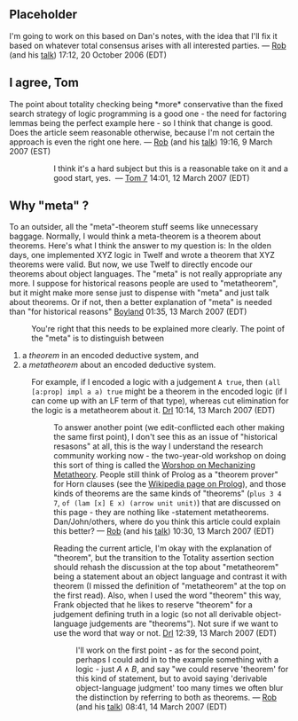 == Placeholder ==

I'm going to work on this based on Dan's notes, with the idea that I'll fix it based on whatever total consensus arises with all interested parties. — [[User:rsimmons|Rob]] (and his [[User talk:rsimmons|talk]]) 17:12, 20 October 2006 (EDT)

== I agree, Tom ==

The point about totality checking being *more* conservative than the fixed search strategy of logic programming is a good one - the need for factoring lemmas being the perfect example here - so I think that change is good. Does the article seem reasonable otherwise, because I'm not certain the approach is even the right one here. — [[User:rsimmons|Rob]] (and his [[User talk:rsimmons|talk]]) 19:16, 9 March 2007 (EST)
::I think it's a hard subject but this is a reasonable take on it and a good start, yes. &nbsp;&mdash;&nbsp;[[User:Tom7|Tom 7]] 14:01, 12 March 2007 (EDT)

== Why "meta" ? ==

To an outsider, all the "meta"-theorem stuff seems like unnecessary baggage.  Normally, I would think a meta-theorem is a theorem about theorems.  Here's what I think the answer to my question is:  In the olden days, one implemented XYZ logic in Twelf and wrote a theorem that XYZ theorems were valid.  But now, we use Twelf to directly encode our theorems about object languages.  The "meta" is not really appropriate any more.  I suppose for historical reasons people are used to "metatheorem", but it might make more sense just to dispense with "meta" and just talk about theorems.  Or if not, then a better explanation of "meta" is needed than "for historical reasons" [[User:Boyland|Boyland]] 01:35, 13 March 2007 (EDT)

: You're right that this needs to be explained more clearly.  The point of the "meta" is to distinguish between 
# a ''theorem'' in an encoded deductive system, and
# a ''metatheorem'' about an encoded deductive system.
: For example, if I encoded a logic with a judgement <tt>A true</tt>, then <tt>(all [a:prop] impl a a) true</tt> might be a theorem in the encoded logic (if I can come up with an LF term of that type), whereas cut elimination for the logic is a metatheorem about it. [[User:Drl|Drl]] 10:14, 13 March 2007 (EDT)
:: To answer another point (we edit-conflicted each other making the same first point), I don't see this as an issue of "historical resasons" at all, this is the way I understand the research community working now - the two-year-old workshop on doing this sort of thing is called the [http://www.cis.upenn.edu/~sweirich/wmm/ Worshop on Mechanizing Metatheory]. People still think of Prolog as a "theorem prover" for Horn clauses (see the [[w:Prolog|Wikipedia page on Prolog]]), and those kinds of theorems are the same kinds of "theorems" (<tt>plus 3 4 7</tt>, <tt>of (lam [x] E x) (arrow unit unit)</tt>) that are discussed on this page - they are nothing like {{forall}}{{exists}}-statement metatheorems. Dan/John/others, where do you think this article could explain this better? — [[User:rsimmons|Rob]] (and his [[User talk:rsimmons|talk]]) 10:30, 13 March 2007 (EDT)

:: Reading the current article, I'm okay with the explanation of "theorem", but the transition to the Totality assertion section should rehash the discussion at the top about "metatheorem" being a statement about an object language and contrast it with theorem (I missed the definition of "metatheorem" at the top on the first read).  Also, when I used the word "theorem" this way, Frank objected that he likes to reserve "theorem" for a judgement defining truth in a logic (so not all derivable object-language judgements are "theorems").  Not sure if we want to use the word that way or not.  [[User:Drl|Drl]] 12:39, 13 March 2007 (EDT)
::: I'll work on the first point - as for the second point, perhaps I could add in to the example something with a logic - just <math>A \wedge B</math>, and say "we could reserve 'theorem' for this kind of statement, but to avoid saying 'derivable object-language judgment' too many times we often blur the distinction by referring to both as theorems. — [[User:rsimmons|Rob]] (and his [[User talk:rsimmons|talk]]) 08:41, 14 March 2007 (EDT)